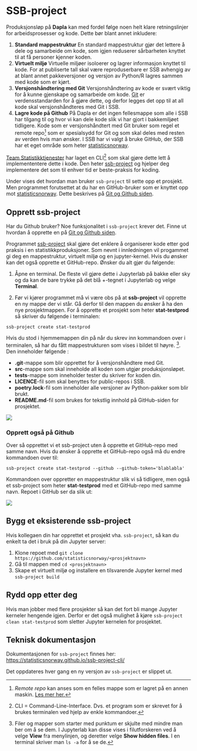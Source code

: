 # SSB-project

Produksjonsløp på **Dapla** kan med fordel følge noen helt klare retningslinjer for arbeidsprosesser og kode. Dette bør blant annet inkludere:

1. **Standard mappestruktur**
En standard mappestruktur gjør det lettere å dele og samarbeide om kode, som igjen reduserer sårbarheten knyttet til at få personer kjenner koden.
2. **Virtuelt miljø**
Virtuelle miljøer isoloerer og lagrer informasjon knyttet til kode. For at publiserte tall skal være reproduserbare er SSB avhengig av at blant annet pakkeversjoner og versjon av Python/R lagres sammen med kode som er kjørt.
3. **Versjonshåndtering med Git**
Versjonshåndtering av kode er svært viktig for å kunne gjenskape og samarbeide om kode. [Git](https://git-scm.com/) er verdensstandarden for å gjøre dette, og derfor legges det opp til at all kode skal versjonshåndteres med Git i SSB.
4. **Lagre kode på Github**
På Dapla er det ingen fellesmappe som alle i SSB har tilgang til og hvor vi kan dele kode slik vi har gjort i bakkemiljøet tidligere. Kode som er versjonshåndtert med Git bruker som regel et remote repo^[*Remote repo* kan anses som en felles mappe som er lagret på en annen maskin. [Les mer her.](https://git-scm.com/book/en/v2/Git-Basics-Working-with-Remotes)] som er spesialsydd for Git og som skal deles med resten av verden hvis man ønsker. I SSB har vi valgt å bruke GitHub, der SSB har et eget område som heter [statisticsnorway](https://github.com/statisticsnorway).

[Team Statistikktjenester](https://statistics-norway.atlassian.net/wiki/spaces/STAT/overview?homepageId=3127312686) har laget en CLI^[CLI = Command-Line-Interface. Dvs. et program som er skrevet for å brukes terminalen ved hjelp av enkle kommandoer.] som skal gjøre dette lett å implemententere dette i kode. Den heter [ssb-project](https://github.com/statisticsnorway/ssb-project-cli) og hjelper deg implementere det som til enhver tid er beste-praksis for koding.

::: {.callout-note appearance="simple"}
Under vises det hvordan man bruker `ssb-project` til sette opp et prosjekt. Men programmet forutsettet at du har en GitHub-bruker som er knyttet opp mot [statisticsnorway](https://github.com/statisticsnorway). Dette beskrives på [Git og Github siden](./git-github.html).
:::


## Opprett ssb-project

::: {.callout-warning appearance="simple"}
Har du Github bruker? Noe funksjonalitet i `ssb-project` krever det. Finne ut hvordan å opprette en på [Git og Github siden](./git-github.html).
:::

Programmet [ssb-project](https://github.com/statisticsnorway/ssb-project-cli) skal gjøre det enklere å organiserer kode etter god praksis i en statistikkproduksjoner. Som nevnt i innledningen vil progammet gi deg en mappestruktur, virtuelt miljø og en jupyter-kernel. Hvis du ønsker kan det også opprette et GitHub-repo. Ønsker du alt gjør du følgende:

1. Åpne en terminal. De fleste vil gjøre dette i Jupyterlab på bakke eller sky og da kan de bare trykke på det blå +-tegnet i Jupyterlab og velge **Terminal**.

2. Før vi kjører programmet må vi være obs på at **ssb-project** vil opprette en ny mappe der vi står. Gå derfor til den mappen du ønsker å ha den nye prosjektmappen. For å opprette et prosjekt som heter **stat-testprod** så skriver du følgende i terminalen:

`ssb-project create stat-testprod`

::: {.grid}

::: {.g-col-8}
Hvis du stod i hjemmemappen din på når du skrev inn kommandoen over i terminalen, så har du fått mappestrukturen som vises i bildet til høyre. ^[Filer og mapper som starter med punktum er skjulte med mindre man ber om å se dem. I Jupyterlab kan disse vises i filutforskeren ved å velge **View** fra menylinjen, og deretter velge **Show hidden files**. I en terminal skriver man `ls -a` for å se de.]. Den inneholder følgende :

- **.git**-mappe som blir opprettet for å versjonshåndtere med Git.
- **src**-mappe som skal inneholde all koden som utgjør produksjonsløpet.
- **tests**-mappe som inneholder tester du skriver for koden din.
- **LICENCE**-fil som skal benyttes for public-repos i SSB.
- **poetry.lock**-fil som inneholder alle versjoner av Python-pakker som blir brukt.
- **README.md**-fil som brukes for tekstlig innhold på GitHub-siden for prosjektet.


:::

::: {.g-col-4}
![](images/ssbproject_folders.png)

:::

:::

### Opprett også på Github

Over så opprettet vi et ssb-project uten å opprette et GitHub-repo med samme navn. Hvis du ønsker å opprette et GitHub-repo også må du endre kommandoen over til:

`ssb-project create stat-testprod --github --github-token='blablabla'`

Kommandoen over oppretter en mappestruktur slik vi så tidligere, men også et ssb-project som heter **stat-testprod** med et GitHub-repo med samme navn. Repoet i GitHub ser da slik ut:

![](images/ssbproject_github.png)

## Bygg et eksisterende ssb-project

Hvis kollegaen din har opprettet et prosjekt vha. `ssb-project`, så kan du enkelt ta det i bruk på din Jupyter server:

1. Klone repoet med `git clone https://github.com/statisticsnorway/<prosjektnavn>`
1. Gå til mappen med `cd <prosjektnavn>`
1. Skape et virtuelt miljø og installere en tilsvarende Jupyter kernel med `ssb-project build`

## Rydd opp etter deg

Hvis man jobber med flere prosjekter så kan det fort bli mange Jupyter kerneler hengende igjen. Derfor er det også mulighet å kjøre `ssb-project clean stat-testprod` som sletter Jupyter kernelen for prosjektet.

## Teknisk dokumentasjon

Dokumentasjonen for `ssb-project` finnes her: <https://statisticsnorway.github.io/ssb-project-cli/>

Det oppdateres hver gang en ny versjon av `ssb-project` er slippet ut.
